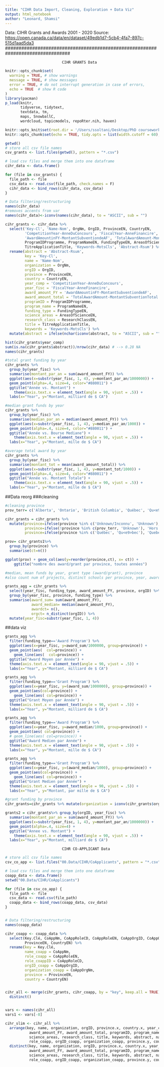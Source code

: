 ```yaml
---
title: "CIHR Data Import, Cleaning, Exploration + Data Viz"
output: html_notebook
author: "Leonard, Shamsi"
---
```


################################################################################ 

Data: CIHR Grants and Awards 2001 - 2020 Source: <https://open.canada.ca/data/en/dataset/49edb1d7-5cb4-4fa7-897c-515d1aad5da3> \################################################################################

                              CIHR GRANTS Data

##################################################################################### 

```r
knitr::opts_chunk$set(
  warning = TRUE, # show warnings
  message = TRUE, # show messages
  error = TRUE, # do not interrupt generation in case of errors,
  echo = TRUE  # show R code
)
library(pacman)
p_load(knitr, 
       tidyverse, tidytext, 
       textdata, tm, 
       maps, SnowballC, 
       wordcloud, topicmodels, repoRter.nih, haven)

knitr::opts_knit$set(root.dir = '/Users/ssoltani/Desktop/PhD coursework/Cours_SICSS_Montreal/SICSS_Grant-Scraping/00.Data/CIHR')
knitr::opts_chunk$set(echo = TRUE, tidy.opts = list(width.cutoff = 60), tidy = TRUE)
```

```r
getwd()
# store all csv file names
csv_grants <- list.files(getwd(), pattern = "*.csv")

# load csv files and merge them into one dataframe
cihr_data <- data.frame() 

for (file in csv_grants) {
  file_path <- file
  csv_data <- read.csv(file_path, check.names = F)
  cihr_data <- bind_rows(cihr_data, csv_data)
}

# Data filtering/restructuring 
names(cihr_data)
#removes accents from var
names(cihr_data)<-iconv(names(cihr_data), to = "ASCII", sub = "")
```

```r
cihr_grants <- cihr_data %>% 
  select('Key-Cl', 'Name-Nom', OrgNm, OrgID, ProvinceEN, CountryEN,
         'CompetitionYear-AnneDuConcours', 'FiscalYear-AnneFinancire',
         'AwardAmountinFY-MontantSubventiondeAF', 'TotalAwardAmount-MontantSubventionTotal',
         ProgramIDProgramme, ProgramNameEN, FundingTypeEN, AreasOfScienceEN, ResearchClassEN,
         TitreApplicationTitle, 'Keywords-MotsCls', 'Abstract-Rsum') %>% 
  rename(abstract = 'Abstract-Rsum',
         key = 'Key-Cl',
         name = 'Name-Nom',
         organization = OrgNm,
         orgID = OrgID,
         province = ProvinceEN,
         country = CountryEN,
         year_comp = 'CompetitionYear-AnneDuConcours', 
         year_fisc = 'FiscalYear-AnneFinancire',
         award_amount_FY = 'AwardAmountinFY-MontantSubventiondeAF',
         award_amount_total = 'TotalAwardAmount-MontantSubventionTotal',
         programID = ProgramIDProgramme,
         program_name = ProgramNameEN,
         funding_type = FundingTypeEN,
         science_areas = AreasOfScienceEN,
         research_class = ResearchClassEN,
         title = TitreApplicationTitle,
         keywords = 'Keywords-MotsCls') %>% 
  mutate(abstract = ifelse(nchar(iconv(abstract, to = "ASCII", sub = "")) <= 30, NA, abstract))
```

```r


hist(cihr_grants$year_comp)
sum(is.na(cihr_grants$abstract))/nrow(cihr_data) # --> 0.28 NA
names(cihr_grants)
```

```r
#total grant funding by year
cihr_grants %>%
  group_by(year_fisc) %>%
  summarise(montant_par_an = sum(award_amount_FY)) %>% 
  ggplot(aes(x=substr(year_fisc, 1, 4), y=montant_par_an/1000000)) +
  geom_point(alpha=.4, size=4, color="#880011") +
  ggtitle("Année vs. Montant") +
    theme(axis.text.x = element_text(angle = 90, vjust = .5)) +
  labs(x="Year", y="Montant, milliard de $ CA") 

#median grant funds by year
cihr_grants %>%
  group_by(year_fisc) %>%
  summarise(median_par_an = median(award_amount_FY)) %>% 
  ggplot(aes(x=substr(year_fisc, 1, 4), y=median_par_an/1000)) +
  geom_point(alpha=.4, size=4, color="#880011") +
  ggtitle("Année vs. Bourse Mediane") +
    theme(axis.text.x = element_text(angle = 90, vjust = .5)) +
  labs(x="Year", y="Montant, mille de $ CA") 

#average total award by year
cihr_grants %>%
  group_by(year_fisc) %>%
  summarise(montant_tot = mean(award_amount_total)) %>% 
  ggplot(aes(x=substr(year_fisc, 1, 4), y=montant_tot/1000)) +
  geom_point(alpha=.4, size=4, color="#880011") +
  ggtitle("Année vs. Montant Totale") +
    theme(axis.text.x = element_text(angle = 90, vjust = .5)) +
  labs(x="Year", y="Montant, mille de $ CA")
```

##Data reorg
###cleaning
```r
#cleaning province 
prov_terr= c('Alberta', 'Ontario', 'British Columbia', 'Québec', 'Qu<e9>bec','Nova Scotia', 'New Brunswick','Manitoba', 'Prince Edward Island', 'Saskatchewan', 'Newfoundland and Labrador','North West Territories','Nunavut', 'Yukon')

cihr_grants = cihr_grants %>% 
  mutate(province=ifelse(province %in% c('Unknown/Inconnu', 'Unknown'), 'Unknown', province),
         province=ifelse(!province %in% c(prov_terr, 'Unknown'), 'Hors du Canada', province),
         province=ifelse(province %in% c('Québec', 'Qu<e9>bec'), 'Quebec', province)) 

prov= cihr_grants1%>% 
  group_by(province) %>% 
  summarise(ct=n()) 

ggplot(prov) + geom_col(aes(y=reorder(province,ct), x= ct)) +
    ggtitle("nombre des award/grant par province, toutes années")
```

```r
#median, mean funds by year, grant type (award/grant), province
#also count num of projects, distinct schools per province, year, award type

grants_agg = cihr_grants %>% 
  select(year_fisc, funding_type, award_amount_FY, province, orgID) %>%
  group_by(year_fisc, province, funding_type) %>%
  summarise(award_sum= sum(award_amount_FY),
            award_median= median(award_amount_FY), 
            awardct= n(),
            orgct= n_distinct(orgID)) %>%
  mutate(year_fisc=substr(year_fisc, 1, 4))
```

##data viz

```r
grants_agg %>%   
  filter(funding_type=='Award Program') %>% 
  ggplot(aes(x=year_fisc, y=award_sum/1000000, group=province)) +
  geom_point(aes(  col=province)) +
    geom_line(aes(  col=province)) +
  ggtitle("Award Moyen par Année") +
  theme(axis.text.x = element_text(angle = 90, vjust = .5)) +
  labs(x="Year", y="Montant, milliard de $ CA")
```
```r
grants_agg %>%   
  filter(funding_type=='Grant Program') %>% 
  ggplot(aes(x=year_fisc, y=(award_sum/1000000), group=province)) +
  geom_point(aes(col=province)) +
    geom_line(aes( col=province)) +
  ggtitle("Grant Moyen par Année") +
  theme(axis.text.x = element_text(angle = 90, vjust = .5)) +
  labs(x="Year", y="Montant, milliard de $ CA")
```

```r
grants_agg %>%   
  filter(funding_type=='Award Program') %>% 
  ggplot(aes(x=year_fisc, y=award_median/1000, group=province)) +
  geom_point(aes( col=province)) +
  # geom_line(aes( col=province)) +
  ggtitle("Award Medien par Année") +
  theme(axis.text.x = element_text(angle = 90, vjust = .5)) +
  labs(x="Year", y="Montant, mille de $ CA")
```
```r
grants_agg %>%   
  filter(funding_type=='Grant Program') %>% 
  ggplot(aes(x=year_fisc, y=(award_median/1000), group=province)) +
  geom_point(aes(col=province)) +
    geom_line(aes( col=province)) +
  ggtitle("Grant Medien par Année") +
  theme(axis.text.x = element_text(angle = 90, vjust = .5)) +
  labs(x="Year", y="Montant, par mille de $ CA") 
```

```r
#grant funding by province
cihr_grants=cihr_grants %>% mutate(organization = iconv(cihr_grants$organization, to = "ASCII", sub = "")) 

grants2 = cihr_grants%>% group_by(orgID, year_fisc) %>%
  summarise(montant_par_an = sum(award_amount_FY)) %>%
  ggplot(aes(x=substr(year_fisc, 1, 4), y=montant_par_an/1000000)) +
  geom_point(alpha=.4, size=4) +
  ggtitle("Annee vs. Montant") +
    theme(axis.text.x = element_text(angle = 90, vjust = .5)) +
  labs(x="Year", y="Montant, milliard de $ CA") 
```

##################################################################################### 

                              CIHR CO-APPLICANT Data

##################################################################################### 

```r
# store all csv file names
csv_co_app <- list.files("00.Data/CIHR/CoApplicants", pattern = "*.csv")

# load csv files and merge them into one dataframe
coapp_data <- data.frame() 
setwd("00.Data/CIHR/CoApplicants")

for (file in csv_co_app) {
  file_path <- file
  csv_data <- read.csv(file_path)
  coapp_data <- bind_rows(coapp_data, csv_data)
}


# Data filtering/restructuring 
names(coapp_data)

cihr_coapp <- coapp_data %>% 
  select(Key.Clé, CoAppNm, CoAppRoleCD, CoAppRoleEN, CoAppOrgID, CoAppOrgNm, 
         ProvinceEN, CountryEN) %>% 
  rename(key = Key.Clé, 
         name_coapp = CoAppNm,
         role_coapp = CoAppRoleEN,
         role_coappID = CoAppRoleCD,
         orgID_coapp = CoAppOrgID,
         organization_coapp = CoAppOrgNm,
         province = ProvinceEN, 
         country = CountryEN)


cihr_all <- merge(cihr_grants, cihr_coapp, by = "key", keep.all = TRUE) %>% 
  distinct() 


vars <- names(cihr_all) 
vars1 <- vars[-8]

cihr_slim <- cihr_all %>%
  arrange(key, name, organization, orgID, province.x, country.x, year_comp,
           award_amount_FY, award_amount_total, programID, program_name, funding_type,
           science_areas, research_class, title, keywords, abstract, name_coapp, role_coappID,
           role_coapp, orgID_coapp, organization_coapp, province.y, country.y, year_fisc) %>%
  distinct(key, name, organization, orgID, province.x, country.x, year_comp,
           award_amount_FY, award_amount_total, programID, program_name, funding_type,
           science_areas, research_class, title, keywords, abstract, name_coapp, role_coappID,
           role_coapp, orgID_coapp, organization_coapp, province.y, country.y, .keep_all = TRUE)

```
